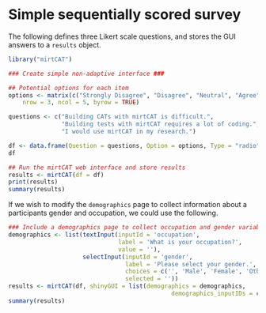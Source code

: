 Simple sequentially scored survey
======================================

The following defines three Likert scale questions, and stores the GUI answers to a `results` 
object.

```r
library("mirtCAT")

### Create simple non-adaptive interface ###

## Potential options for each item
options <- matrix(c("Strongly Disagree", "Disagree", "Neutral", "Agree", "Strongly Agree"),
    nrow = 3, ncol = 5, byrow = TRUE)

questions <- c("Building CATs with mirtCAT is difficult.",
               "Building tests with mirtCAT requires a lot of coding.",
               "I would use mirtCAT in my research.")

df <- data.frame(Question = questions, Option = options, Type = "radio")
df

## Run the mirtCAT web interface and store results
results <- mirtCAT(df = df)
print(results)
summary(results)
```

If we wish to modify the `demographics` page to collect information about a 
participants gender and occupation, we could use the following.

```r
### Include a demographics page to collect occupation and gender variables ###
demographics <- list(textInput(inputId = 'occupation',
                               label = 'What is your occupation?',
                               value = ''),
                     selectInput(inputId = 'gender',
                                 label = 'Please select your gender.',
                                 choices = c('', 'Male', 'Female', 'Other'),
                                 selected = ''))
results <- mirtCAT(df, shinyGUI = list(demographics = demographics,
                                              demographics_inputIDs = c('occupation', 'gender')))
summary(results)
```

